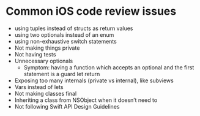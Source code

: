 # Common iOS code review issues
- using tuples instead of structs as return values
- using two optionals instead of an enum
- using non-exhaustive switch statements
- Not making things private
- Not having tests
- Unnecessary optionals
    - Symptom: having a function which accepts an optional and the first statement is a guard let return 
- Exposing too many internals (private vs internal), like subviews
- Vars instead of lets
- Not making classes final
- Inheriting a class from NSObject when it doesn’t need to
- Not following Swift API Design Guidelines
